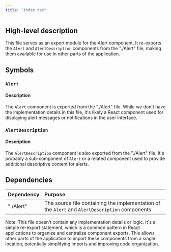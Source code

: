 ```yaml
---
title: "index.tsx"
---
```


## High-level description
This file serves as an export module for the Alert component. It re-exports the `Alert` and `AlertDescription` components from the "./Alert" file, making them available for use in other parts of the application.

## Symbols

### `Alert`
#### Description
The `Alert` component is exported from the "./Alert" file. While we don't have the implementation details in this file, it's likely a React component used for displaying alert messages or notifications in the user interface.

### `AlertDescription`
#### Description
The `AlertDescription` component is also exported from the "./Alert" file. It's probably a sub-component of `Alert` or a related component used to provide additional descriptive content for alerts.

## Dependencies
| Dependency | Purpose |
|:-----------|:--------|
| "./Alert" | The source file containing the implementation of the `Alert` and `AlertDescription` components |

Note: This file doesn't contain any implementation details or logic. It's a simple re-export statement, which is a common pattern in React applications to organize and centralize component exports. This allows other parts of the application to import these components from a single location, potentially simplifying imports and improving code organization.